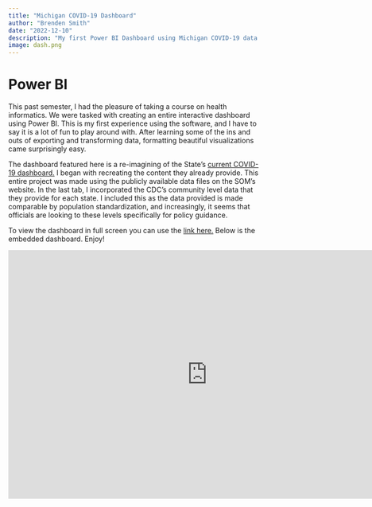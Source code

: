 ```yaml
---
title: "Michigan COVID-19 Dashboard"
author: "Brenden Smith"
date: "2022-12-10"
description: "My first Power BI Dashboard using Michigan COVID-19 data."
image: dash.png
---
```


# Power BI

This past semester, I had the pleasure of taking a course on health informatics. We were tasked with creating an entire interactive dashboard using Power BI. This is my first experience using the software, and I have to say it is a lot of fun to play around with. After learning some of the ins and outs of exporting and transforming data, formatting beautiful visualizations came surprisingly easy.

The dashboard featured here is a re-imagining of the State's [current COVID-19 dashboard.](https://www.michigan.gov/coronavirus/stats) I began with recreating the content they already provide. This entire project was made using the publicly available data files on the SOM's website. In the last tab, I incorporated the CDC's community level data that they provide for each state. I included this as the data provided is made comparable by population standardization, and increasingly, it seems that officials are looking to these levels specifically for policy guidance.

To view the dashboard in full screen you can use the [link here.](https://app.powerbi.com/view?r=eyJrIjoiNDg5MTRkNjctYzc5NS00M2Y4LWFhMzgtOTgyZmJhODFjOWUwIiwidCI6IjIyMTc3MTMwLTY0MmYtNDFkOS05MjExLTc0MjM3YWQ1Njg3ZCIsImMiOjN9&pageName=ReportSection7416d6f46c712479902e) Below is the embedded dashboard. Enjoy!

```{=html}
<iframe title="842 C-19 Dash" width="800" height="500" src="https://app.powerbi.com/view?r=eyJrIjoiNDg5MTRkNjctYzc5NS00M2Y4LWFhMzgtOTgyZmJhODFjOWUwIiwidCI6IjIyMTc3MTMwLTY0MmYtNDFkOS05MjExLTc0MjM3YWQ1Njg3ZCIsImMiOjN9&pageName=ReportSection7416d6f46c712479902e" frameborder="0" allowFullScreen="true"></iframe>
```
